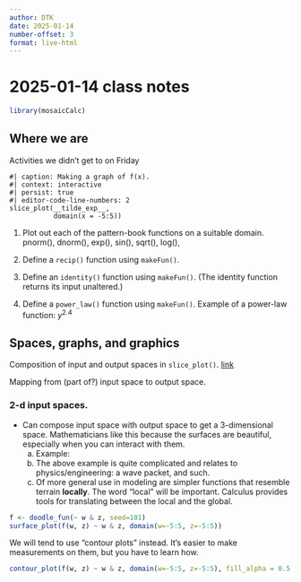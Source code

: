 ```yaml
---
author: DTK
date: 2025-01-14
number-offset: 3
format: live-html
---
```


# 2025-01-14 class notes

```r
library(mosaicCalc)
```

## Where we are

Activities we didn't get to on Friday

::: {#lst-slice-plot}
```webr-r
#| caption: Making a graph of f(x).
#| context: interactive
#| persist: true
#| editor-code-line-numbers: 2
slice_plot(__tilde_exp__, 
           domain(x = -5:5))
```
:::

1. Plot out each of the pattern-book functions on a suitable domain. pnorm(), dnorm(), exp(), sin(), sqrt(), log(), 

2. Define a `recip()` function using `makeFun()`. 

3. Define an `identity()` function using `makeFun()`. (The identity function returns its input unaltered.)

4. Define a `power_law()` function using `makeFun()`. Example of a power-law function: $y^{2.4}$

## Spaces, graphs, and graphics

Composition of input and output spaces in `slice_plot()`. [link](https://www.mosaic-web.org/MOSAIC-Calculus/Preliminaries/04-graphs-and-graphics.html#spaces-and-graphs-of-functions)

Mapping from (part of?) input space to output space.

### 2-d input spaces. 

- Can compose input space with output space to get a 3-dimensional space. Mathematicians like this because the surfaces are beautiful, especially when you can interact with them. 
    a. Example: [](https://www.mosaic-web.org/MOSAIC-Calculus/Preliminaries/04-graphs-and-graphics.html#fig-first-surface){target="_blank"}
    b. The above example is quite complicated and relates to physics/engineering: a wave packet, and such.
    c. Of more general use in modeling are simpler functions that resemble terrain **locally**. The word "local" will be important. Calculus provides tools for translating between the local and the global.
    
```r
f <- doodle_fun(~ w & z, seed=101)
surface_plot(f(w, z) ~ w & z, domain(w=-5:5, z=-5:5))
```

We will tend to use "contour plots" instead. It's easier to make measurements on them, but you have to learn how.

```r
contour_plot(f(w, z) ~ w & z, domain(w=-5:5, z=-5:5), fill_alpha = 0.5)
```



[](https://www.mosaic-web.org/MOSAIC-Calculus/Preliminaries/04-graphs-and-graphics.html#fig-contour-pre-slice)



